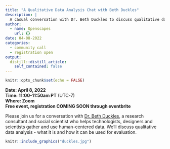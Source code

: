 ```yaml
---
title: "A Qualitative Data Analysis Chat with Beth Duckles"
description: |
  A casual conversation with Dr. Beth Duckles to discuss qualitative data analysis
author:
  - name: Openscapes
    url: {}
date: 04-08-2022
categories: 
  - community call
  - registration open
output:
  distill::distill_article:
    self_contained: false
---
```



```r
knitr::opts_chunk$set(echo = FALSE)
```

**Date: April 8, 2022**\
**Time: 11:00-11:50am PT** (UTC-7)\
**Where: Zoom**\
**Free event, registration COMING SOON through eventbrite **
<!---[**Video Recording**]() --->

Please join us for a conversation with [Dr. Beth Duckles](https://bethduckles.com/), a research consultant and social scientist who helps technologists, designers and scientists gather and use human-centered data. We'll discuss qualitative data analysis - what it is and how it can be used for evaluation. 


```r
knitr::include_graphics("duckles.jpg")  
```
